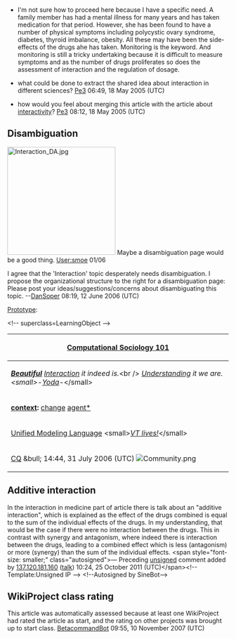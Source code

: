 <article id="350221" title=Talk:Interaction>
	<talkpage id="350221" title="Talk:Interaction">
{{physics|class= Start|importance=mid}}
{{WikiProject Community|class=Start|importance=High}}
* I'm not sure how to proceed here because I have a specific need. A family member has had a mental illness for many years and has taken medication for that period. However, she has been found to have a number of physical symptoms including polycystic ovary syndrome, diabetes, thyroid imbalance, obesity. All these may have been the side-effects of the drugs ahe has taken. Monitoring is the keyword. And monitoring is still a tricky undertaking because it is difficult to measure symptoms and as the number of drugs proliferates so does the assessment of interaction and the regulation of dosage.

* what could be done to extract the shared idea about interaction in different sciences? [[User:Pe3|Pe3]] 06:49, 18 May 2005 (UTC)

* how would you feel about merging this article with the article about [[interactivity]]? [[User:Pe3|Pe3]] 08:12, 18 May 2005 (UTC)

== Disambiguation==
[[Image:Interaction_DA.jpg|thumb|246px|right]]
Maybe a disambiguation page would be a good thing.  [[User:smoe]] 01/06

I agree that the 'Interaction' topic desperately needs disambiguation. I propose the organizational structure to the right for a disambiguation page:
Please post your ideas/suggestions/concerns about disambiguating this topic.
--[[User:DanSoper|DanSoper]] 08:19, 12 June 2006 (UTC)

[[Prototype]]: {{tl|LearningObject}}

&lt;!-- superclass=LearningObject --&gt;
{| class=prettytable
!'''[[Computational sociology|Computational Sociology 101]]'''
|-
|'''''[[Beauty|Beautiful]]''' [[Interaction]] it indeed is.''&lt;br /&gt;
''[[Understanding]] it we are.  &lt;small&gt;-[[Yoda]]-''&lt;/small&gt; 
|-
|'''[[context]]:''' [[change]] [[agent]][[faith|*]]
|-
|[[Unified Modeling Language]] &lt;small&gt;''[[Victor Turner|VT lives!]]''&lt;/small&gt;
|-
|[[User:CQ|CQ]] &amp;bull; 14:44, 31 July 2006 (UTC)  [[Image:Community.png]]
|}

== Additive interaction==
In the interaction in medicine part of article there is talk about an &quot;additive interaction&quot;, which is explained as the effect of the drugs combined is equal to the sum of the individual effects of the drugs. In my understanding, that would be the case if there were no interaction between the drugs. This in contrast with synergy and antagonism, where indeed there is interaction between the drugs, leading to a combined effect which is less (antagonism) or more (synergy) than the sum of the individual effects.  &lt;span style=&quot;font-size: smaller;&quot; class=&quot;autosigned&quot;&gt;— Preceding [[Wikipedia:Signatures|unsigned]] comment added by [[Special:Contributions/137.120.181.160|137.120.181.160]] ([[User talk:137.120.181.160|talk]]) 10:24, 25 October 2011 (UTC)&lt;/span&gt;&lt;!-- Template:Unsigned IP --&gt; &lt;!--Autosigned by SineBot--&gt;

== WikiProject class rating==
This article was automatically assessed because at least one WikiProject had rated the article as start, and the rating on other projects was brought up to start class. [[User:BetacommandBot|BetacommandBot]] 09:55, 10 November 2007 (UTC)
	</talkpage>
</article>